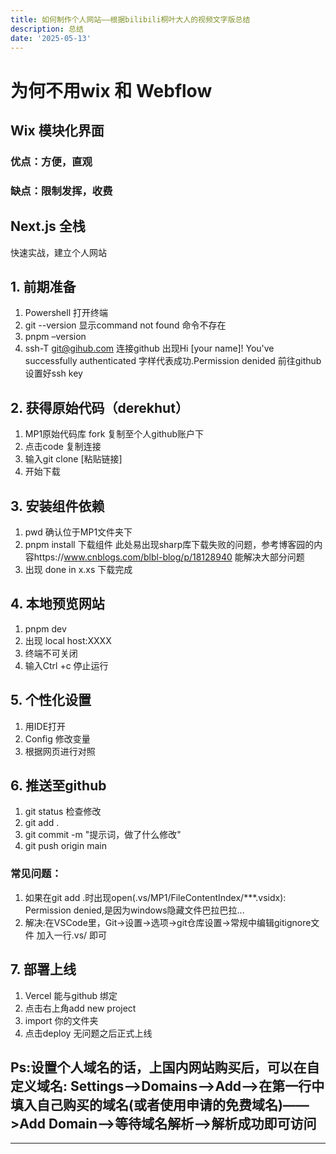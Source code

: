 ```yaml
---
title: 如何制作个人网站——根据bilibili桐叶大人的视频文字版总结
description: 总结
date: '2025-05-13'
---
```


# 为何不用wix 和 Webflow

## Wix 模块化界面

### 优点：方便，直观

### 缺点：限制发挥，收费

## Next.js 全栈

快速实战，建立个人网站

## 1. 前期准备

1. Powershell 打开终端
2. git --version 显示command not found 命令不存在
3. pnpm –version
4. ssh-T git@gihub.com  连接github 出现Hi [your name]! You've successfully authenticated 字样代表成功.Permission denided 前往github设置好ssh key 

## 2. 获得原始代码（derekhut）

1. MP1原始代码库 fork 复制至个人github账户下
2. 点击code 复制连接
3. 输入git clone [粘贴链接]
4. 开始下载

## 3. 安装组件依赖

1. pwd 确认位于MP1文件夹下
2. pnpm install 下载组件 此处易出现sharp库下载失败的问题，参考博客园的内容https://www.cnblogs.com/blbl-blog/p/18128940 能解决大部分问题  
3. 出现 done in x.xs 下载完成      

## 4. 本地预览网站

1. pnpm dev
2. 出现 local host:XXXX
3. 终端不可关闭
4. 输入Ctrl +c 停止运行

## 5. 个性化设置

1. 用IDE打开
2. Config 修改变量
3. 根据网页进行对照

## 6. 推送至github

1. git status 检查修改
2. git add .
3. git commit -m "提示词，做了什么修改"
4. git push origin main

### 常见问题：

1. 如果在git add .时出现open(.vs/MP1/FileContentIndex/***.vsidx): Permission denied,是因为windows隐藏文件巴拉巴拉... 
2. 解决:在VSCode里，Git->设置->选项→git仓库设置→常规中编辑gitignore文件 加入一行.vs/ 即可

## 7. 部署上线

1. Vercel 能与github 绑定
2. 点击右上角add new project
3. import 你的文件夹
4. 点击deploy 无问题之后正式上线

## Ps:设置个人域名的话，上国内网站购买后，可以在自定义域名: Settings——>Domains——>Add——>在第一行中填入自己购买的域名(或者使用申请的免费域名)——>Add Domain——>等待域名解析——>解析成功即可访问

---





